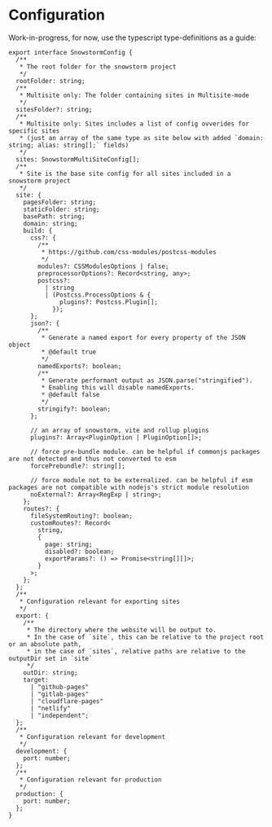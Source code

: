 # Configuration

Work-in-progress, for now, use the typescript type-definitions as a guide:

```tsx
export interface SnowstormConfig {
  /**
   * The root folder for the snowstorm project
   */
  rootFolder: string;
  /**
   * Multisite only: The folder containing sites in Multisite-mode
   */
  sitesFolder?: string;
  /**
   * Multisite only: Sites includes a list of config ovverides for specific sites
   * (just an array of the same type as site below with added `domain: string; alias: string[];` fields)
   */
  sites: SnowstormMultiSiteConfig[];
  /**
   * Site is the base site config for all sites included in a snowstorm project
   */
  site: {
    pagesFolder: string;
    staticFolder: string;
    basePath: string;
    domain: string;
    build: {
      css?: {
        /**
         * https://github.com/css-modules/postcss-modules
         */
        modules?: CSSModulesOptions | false;
        preprocessorOptions?: Record<string, any>;
        postcss?:
          | string
          | (Postcss.ProcessOptions & {
              plugins?: Postcss.Plugin[];
            });
      };
      json?: {
        /**
         * Generate a named export for every property of the JSON object
         * @default true
         */
        namedExports?: boolean;
        /**
         * Generate performant output as JSON.parse("stringified").
         * Enabling this will disable namedExports.
         * @default false
         */
        stringify?: boolean;
      };

      // an array of snowstorm, vite and rollup plugins
      plugins?: Array<PluginOption | PluginOption[]>;

      // force pre-bundle module. can be helpful if commonjs packages are not detected and thus not converted to esm
      forcePrebundle?: string[];

      // force module not to be externalized. can be helpful if esm packages are not compatible with nodejs's strict module resolution
      noExternal?: Array<RegExp | string>;
    };
    routes?: {
      fileSystemRouting?: boolean;
      customRoutes?: Record<
        string,
        {
          page: string;
          disabled?: boolean;
          exportParams?: () => Promise<string[][]>;
        }
      >;
    };
  };
  /**
   * Configuration relevant for exporting sites
   */
  export: {
    /**
     * The directory where the website will be output to.
     * In the case of `site`, this can be relative to the project root or an absolute path,
     * in the case of `sites`, relative paths are relative to the outputDir set in `site`
     */
    outDir: string;
    target:
      | "github-pages"
      | "gitlab-pages"
      | "cloudflare-pages"
      | "netlify"
      | "independent";
  };
  /**
   * Configuration relevant for development
   */
  development: {
    port: number;
  };
  /**
   * Configuration relevant for production
   */
  production: {
    port: number;
  };
}
```
